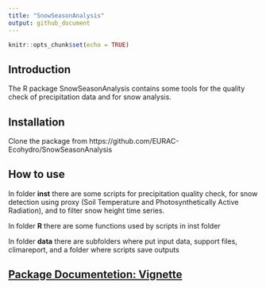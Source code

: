 ```yaml
---
title: "SnowSeasonAnalysis"
output: github_document
---
```


```r
knitr::opts_chunk$set(echo = TRUE)
```


## Introduction

The R package SnowSeasonAnalysis contains some tools for the quality check of precipitation data and for snow analysis. 


## Installation

Clone the package from https://github.com/EURAC-Ecohydro/SnowSeasonAnalysis

## How to use

In folder **inst** there are some scripts for precipitation quality check, for snow detection using proxy (Soil Temperature and Photosynthetically Active Radiation), and to filter snow height time series.

In folder **R** there are some functions used by scripts in inst folder

In folder **data** there are subfolders where put input data, support files, climareport, and a folder where scripts save outputs

## [Package Documentetion: Vignette](https://github.com/EURAC-Ecohydro/SnowSeasonAnalysis/blob/master/SnowSeasonAnalysis.Rmd)
